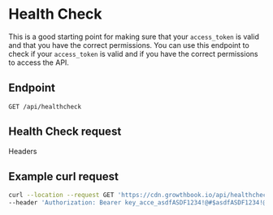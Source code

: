 
# Health Check

This is a good starting point for making sure that your `access_token` is valid and that you have the correct permissions.
You can use this endpoint to check if your `access_token` is valid and if you have the correct permissions to access the API.

## Endpoint

`GET /api/healthcheck`

## Health Check request

<section className="text-sm">
  <div class="text-lg font-bold">Headers</div>
  <ParamsRow
    name="Authorization"
    type="Bearer <access_token>"
    description="access_token for API authentication"
  />
</section>

## Example curl request

```bash
curl --location --request GET 'https://cdn.growthbook.io/api/healthcheck' \
--header 'Authorization: Bearer key_acce_asdfASDF1234!@#$asdfASDF1234!@#$'
```
